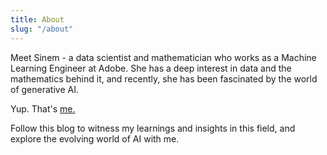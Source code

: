 ```yaml
---
title: About
slug: "/about"
---
```


Meet Sinem - a data scientist and mathematician who works as a Machine Learning Engineer at Adobe. She has a deep interest in data and the mathematics behind it, and recently, she has been fascinated by the world of generative AI. 


Yup. That's [me.](https://twitter.com/sinem_ai)

Follow this blog to witness my learnings and insights in this field, and explore the evolving world of AI with me.
